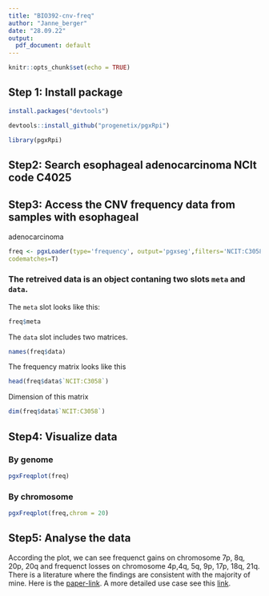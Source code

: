 ```yaml
---
title: "BIO392-cnv-freq"
author: "Janne_berger"
date: "28.09.22"
output:
  pdf_document: default
---
```

```r
knitr::opts_chunk$set(echo = TRUE)
```
## Step 1: Install package
```r
install.packages("devtools")
```
```r
devtools::install_github("progenetix/pgxRpi")
```
```r
library(pgxRpi)
```
## Step2: Search esophageal adenocarcinoma NCIt code C4025
## Step3: Access the CNV frequency data from samples with esophageal
adenocarcinoma
```r
freq <- pgxLoader(type='frequency', output='pgxseg',filters='NCIT:C3058',
codematches=T)
```
### The retreived data is an object contaning two slots `meta` and `data`.
The `meta` slot looks like this:
```r
freq$meta
```
The `data` slot includes two matrices.
```r
names(freq$data)
```
The frequency matrix looks like this
```r
head(freq$data$`NCIT:C3058`)
```
Dimension of this matrix
```r
dim(freq$data$`NCIT:C3058`)
```
## Step4: Visualize data
### By genome
```r
pgxFreqplot(freq)
```
### By chromosome
```r
pgxFreqplot(freq,chrom = 20)
```
## Step5: Analyse the data
According the plot, we can see frequenct gains on chromosome 7p, 8q, 20p,
20q
and frequenct losses on chromosome 4p,4q, 5q, 9p, 17p, 18q, 21q.
There is a literature where the findings are consistent with the majority
of mine. Here is the [paper-link](https://www.nature.com/articles/
modpathol2008150).
A more detailed use case see this [link](https://htmlpreview.github.io/?
https://github.com/progenetix/pgxRpi/blob/main/vignettes/
Introduction_2_loadfrequency.html).
